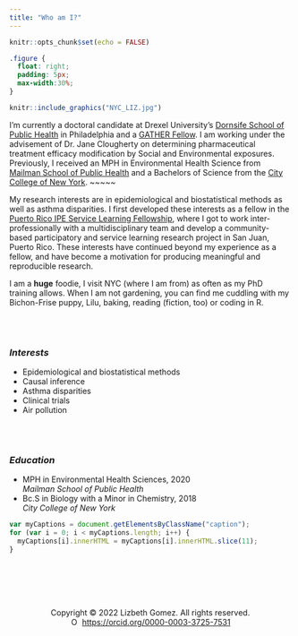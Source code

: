 ```yaml
---
title: "Who am I?"
---
```


```r

knitr::opts_chunk$set(echo = FALSE)
```

```css
.figure {
  float: right;
  padding: 5px;
  max-width:30%;
}
```

::: floating

```r
knitr::include_graphics("NYC_LIZ.jpg")
```

I'm currently a doctoral candidate at Drexel University's [Dornsife School of Public Health](https://drexel.edu/dornsife/academics/departments/environmental-occupational-health/eoh-student-profiles/) in Philadelphia and a [GATHER Fellow](https://drexel.edu/dornsife/global/global-health-training/gather/). I am working under the advisement of Dr. Jane Clougherty on determining pharmaceutical treatment efficacy modification by Social and Environmental exposures. Previously, I received an MPH in Environmental Health Science from [Mailman School of Public Health](https://www.publichealth.columbia.edu/academics/departments/environmental-health-sciences-ehs)  and a Bachelors of Science from the [City College of New York](https://www.ccny.cuny.edu/). ~~~~~

My research interests are in epidemiological and biostatistical methods as well as asthma disparities. I first developed these interests as a fellow in the [Puerto Rico IPE Service Learning Fellowship](http://https://www.publichealth.columbia.edu/research/office-diversity-culture-and-inclusion/puerto-rico-ipe-service-learning-trip-0), where I got to work inter-professionally with a multidisciplinary team and develop a community-based participatory and service learning research project in San Juan, Puerto Rico. These interests have continued beyond my experience as a fellow, and have become a motivation for producing meaningful and reproducible research.

I am a **huge** foodie, I visit NYC (where I am from) as often as my PhD training allows. When I am not gardening, you can find me cuddling with my Bichon-Frise puppy, Lilu, baking, reading (fiction, too) or coding in R.




<div class = "row">
  
<div class = "col-md-4">

<br><br>

### *Interests*

-   Epidemiological and biostatistical methods
-   Causal inference
-   Asthma disparities
-   Clinical trials
-   Air pollution
</div>
  
<div class = "col-md-4">
<br><br>

### *Education*

-   MPH in Environmental Health Sciences, 2020 <br>
   *Mailman School of Public Health* <br>
-   Bc.S in Biology with a Minor in Chemistry, 2018 <br>
   *City College of New York* <br>
</div>
  

</div>
</div>




:::

```js
var myCaptions = document.getElementsByClassName("caption");
for (var i = 0; i < myCaptions.length; i++) {
  myCaptions[i].innerHTML = myCaptions[i].innerHTML.slice(11);
}
```

<br>
<br>
<br>
<br>

<center>Copyright &copy; 2022 Lizbeth Gomez. All rights reserved. </center>


<center><div itemscope itemtype="https://schema.org/Person"><a itemprop="sameAs" content="https://orcid.org/0000-0003-3725-7531" href="https://orcid.org/0000-0003-3725-7531" target="orcid.widget" rel="me noopener noreferrer" style="vertical-align:top;"><img src="https://orcid.org/sites/default/files/images/orcid_16x16.png" style="width:1em;margin-right:.5em;" alt="ORCID iD icon">https://orcid.org/0000-0003-3725-7531</a></div><center>

